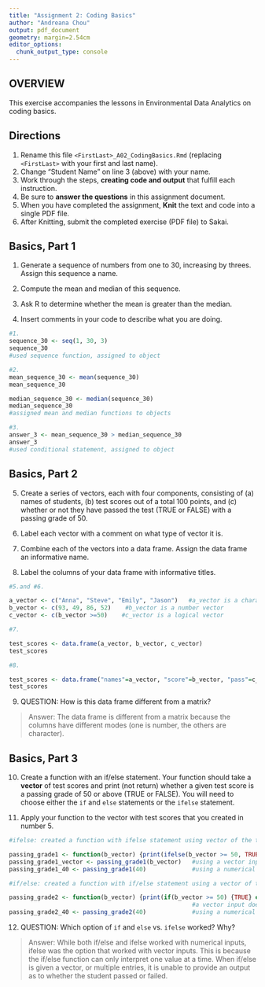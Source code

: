 ```yaml
---
title: "Assignment 2: Coding Basics"
author: "Andreana Chou"
output: pdf_document
geometry: margin=2.54cm
editor_options: 
  chunk_output_type: console
---
```


## OVERVIEW

This exercise accompanies the lessons in Environmental Data Analytics on coding basics.

## Directions

1.  Rename this file `<FirstLast>_A02_CodingBasics.Rmd` (replacing `<FirstLast>` with your first and last name).
2.  Change "Student Name" on line 3 (above) with your name.
3.  Work through the steps, **creating code and output** that fulfill each instruction.
4.  Be sure to **answer the questions** in this assignment document.
5.  When you have completed the assignment, **Knit** the text and code into a single PDF file.
6.  After Knitting, submit the completed exercise (PDF file) to Sakai.

## Basics, Part 1

1.  Generate a sequence of numbers from one to 30, increasing by threes. Assign this sequence a name.

2.  Compute the mean and median of this sequence.

3.  Ask R to determine whether the mean is greater than the median.

4.  Insert comments in your code to describe what you are doing.

```r
#1. 
sequence_30 <- seq(1, 30, 3)   
sequence_30
#used sequence function, assigned to object

#2. 
mean_sequence_30 <- mean(sequence_30)    
mean_sequence_30

median_sequence_30 <- median(sequence_30)
median_sequence_30
#assigned mean and median functions to objects

#3. 
answer_3 <- mean_sequence_30 > median_sequence_30    
answer_3
#used conditional statement, assigned to object 
```

## Basics, Part 2

5.  Create a series of vectors, each with four components, consisting of (a) names of students, (b) test scores out of a total 100 points, and (c) whether or not they have passed the test (TRUE or FALSE) with a passing grade of 50.

6.  Label each vector with a comment on what type of vector it is.

7.  Combine each of the vectors into a data frame. Assign the data frame an informative name.

8.  Label the columns of your data frame with informative titles.

```r
#5.and #6. 

a_vector <- c("Anna", "Steve", "Emily", "Jason")   #a_vector is a character vector
b_vector <- c(93, 49, 86, 52)    #b_vector is a number vector
c_vector <- c(b_vector >=50)    #c_vector is a logical vector

#7.

test_scores <- data.frame(a_vector, b_vector, c_vector)
test_scores

#8.

test_scores <- data.frame("names"=a_vector, "score"=b_vector, "pass"=c_vector)
test_scores

```

9.  QUESTION: How is this data frame different from a matrix?

> Answer: The data frame is different from a matrix because the columns have different modes (one is number, the others are character).

## Basics, Part 3

10. Create a function with an if/else statement. Your function should take a **vector** of test scores and print (not return) whether a given test score is a passing grade of 50 or above (TRUE or FALSE). You will need to choose either the `if` and `else` statements or the `ifelse` statement. 

11. Apply your function to the vector with test scores that you created in number 5.

```r

#ifelse: created a function with ifelse statement using vector of the test scores, assigned to object that could act as a function with numerical inputs

passing_grade1 <- function(b_vector) {print(ifelse(b_vector >= 50, TRUE, FALSE))}
passing_grade1_vector <- passing_grade1(b_vector)   #using a vector input into ifelse
passing_grade1_40 <- passing_grade1(40)             #using a numerical input into ifelse

#if/else: created a function with if/else statement using a vector of the test score, assigned to object that could act as a function with numerical inputs

passing_grade2 <- function(b_vector) {print(if(b_vector >= 50) {TRUE} else {FALSE})}
                                                    #a vector input does not work
passing_grade2_40 <- passing_grade2(40)             #using a numerical input into if/else
```

12. QUESTION: Which option of `if` and `else` vs. `ifelse` worked? Why?

> Answer: While both if/else and ifelse worked with numerical inputs, ifelse was the option that worked with vector inputs. This is because the if/else function can only interpret one value at a time. When if/else is given a vector, or multiple entries, it is unable to provide an output as to whether the student passed or failed. 
